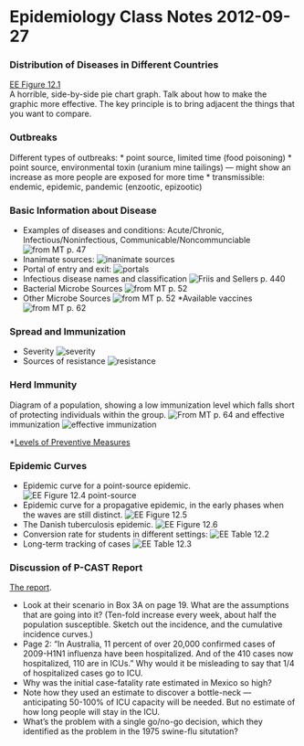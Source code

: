 Epidemiology Class Notes 2012-09-27
========================================================


### Distribution of Diseases in Different Countries

[EE Figure 12.1](http://dl.dropbox.com/u/5098197/Epidemiology/Figures/EE-Fig-12-1.png)  
A horrible, side-by-side pie chart graph.  Talk about how to make the graphic more effective.  The key principle is to bring adjacent the things that you want to compare.

### Outbreaks

Different types of outbreaks: 
* point source, limited time (food poisoning)
* point source, environmental toxin (uranium mine tailings) --- might show an increase as more people are exposed for more time
* transmissible: endemic, epidemic, pandemic (enzootic, epizootic)


### Basic Information about Disease

* Examples of diseases and conditions: Acute/Chronic, Infectious/Noninfectious, Communicable/Noncommunciable 
![from MT p. 47](http://dl.dropbox.com/u/5098197/Epidemiology/Figures/DiseaseSpread/diseases3.png)
* Inanimate sources: 
![inanimate sources](http://dl.dropbox.com/u/5098197/Epidemiology/Figures/DiseaseSpread/inanimate-sources.png)
* Portal of entry and exit: 
![portals](http://dl.dropbox.com/u/5098197/Epidemiology/Figures/DiseaseSpread/portal.png)
* Infectious disease names and classification 
![Friis and Sellers p. 440](http://dl.dropbox.com/u/5098197/Epidemiology/Figures/DiseaseSpread/diseases2.png)
* Bacterial Microbe Sources 
![from MT p. 52](http://dl.dropbox.com/u/5098197/Epidemiology/Figures/DiseaseSpread/microbe-sources.png)  
* Other Microbe Sources 
![from MT p. 52](http://dl.dropbox.com/u/5098197/Epidemiology/Figures/DiseaseSpread/microbe-sources2.png)
*Available vaccines 
![from MT p. 62](http://dl.dropbox.com/u/5098197/Epidemiology/Figures/DiseaseSpread/vaccines-available.png from MT p. 62)

### Spread and Immunization

* Severity 
![severity](http://dl.dropbox.com/u/5098197/Epidemiology/Figures/DiseaseSpread/severity.png)
* Sources of resistance 
![resistance](http://dl.dropbox.com/u/5098197/Epidemiology/Figures/DiseaseSpread/resistance.png)

### Herd Immunity
Diagram of a population, showing a low immunization level which
falls short of protecting individuals within the group.
![From MT p. 64](http://dl.dropbox.com/u/5098197/Epidemiology/Figures/DiseaseSpread/spread-and-immunization1.png) 
and effective immunization 
![effective immunization](http://dl.dropbox.com/u/5098197/Epidemiology/Figures/DiseaseSpread/spread-and-immunization2.png)

*[Levels of Preventive Measures](http://dl.dropbox.com/u/5098197/Epidemiology/Figures/DiseaseSpread/levels-of-preventive-measures.png)

### Epidemic Curves

* Epidemic curve for a point-source epidemic.
![EE Figure 12.4 point-source](http://dl.dropbox.com/u/5098197/Epidemiology/Figures/EE-Fig-12-4.png)
* Epidemic curve for a propagative epidemic, in the early phases when the waves are still distinct. 
![EE Figure 12.5](http://dl.dropbox.com/u/5098197/Epidemiology/Figures/EE-Fig-12-5.png)   
* The Danish tuberculosis epidemic.
![EE Figure 12.6](http://dl.dropbox.com/u/5098197/Epidemiology/Figures/EE-Fig-12-6.png) 
* Conversion rate for students in different settings: 
![EE Table 12.2](http://dl.dropbox.com/u/5098197/Epidemiology/Figures/EE-Table-12-2.png)
* Long-term tracking of cases ![EE Table 12.3](http://dl.dropbox.com/u/5098197/Epidemiology/Figures/EE-Table-12-3.png)

### Discussion of P-CAST Report

[The report](http://www.whitehouse.gov/assets/documents/PCAST_H1N1_Report.pdf).

* Look at their scenario in Box 3A on page 19.  What are the assumptions that are going into it?  (Ten-fold increase every week, about half the population susceptible.  Sketch out the incidence, and the cumulative incidence curves.)
* Page 2: "In Australia, 11 percent of over 20,000 confirmed cases of 2009-H1N1 influenza have been hospitalized.  And of the 410 cases now hospitalized, 110 are in ICUs."  Why would it be misleading to say that 1/4 of hospitalized cases go to ICU.
* Why was the initial case-fatality rate estimated in Mexico so high?
* Note how they used an estimate to discover a bottle-neck --- anticipating 50-100% of ICU capacity will be needed.  But no estimate of how long people will stay in the ICU.
* What's the problem with a single go/no-go decision, which they identified as the problem in the 1975 swine-flu situtation?

